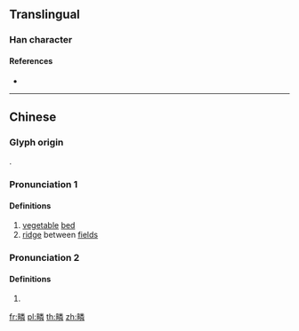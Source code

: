 {{character info/new}}
==Translingual==

===Han character===
{{Han char|rn=102|rad=田|as=12|sn=17|four=69059|canj=WFDQ|ids=⿰田粦}}

====References====
* {{Han ref|kx=0766.240|dkj=21947|dj=1176.310|hdz=42553.020|uh=7584|ud=30084|bh=ED73|bd=60787}}

----

==Chinese==

{{zh-forms}}

===Glyph origin===
{{Han etym}}
{{Han compound|田|t1=field|粦|c1=s|c2=p|ls=psc}}.

===Pronunciation 1===
{{zh-pron
|m=lín
|c=leon4
|mc=y
|oc=y
|cat=n
}}

====Definitions====
{{zh-hanzi}}

# [[vegetable]] [[bed]]
# [[ridge]] between [[field]]s

===Pronunciation 2===
{{zh-pron
|m=lìn
|cat=v
}}

====Definitions====
{{zh-hanzi}}

# {{zh-alt-form|躪|to [[roll]] the [[field]] using [[wheel]]s of a [[carriage]]}}

[[fr:疄]]
[[pl:疄]]
[[th:疄]]
[[zh:疄]]